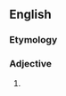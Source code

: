==English==

===Etymology===
{{prefix|genito|crural|lang=en}}

===Adjective===
{{en-adj|-}}

# {{synonym of|genitofemoral|lang=en}}